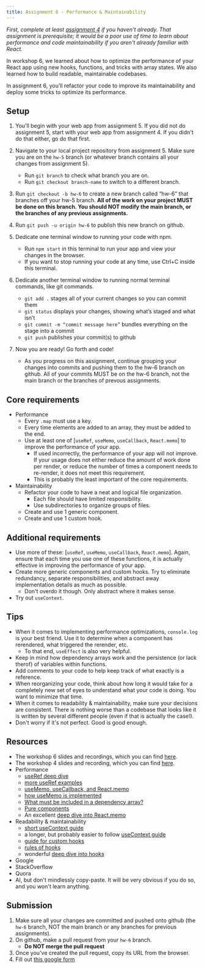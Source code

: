 ```yaml
---
title: Assignment 6 - Performance & Maintainability
---
```


_First, complete at least [assignment 4](/content/assignments/assignment-4) if you haven't already.
That assignment is prerequisite;
it would be a poor use of time to learn about performance
and code maintainability if you aren't already familiar with React._

In workshop 6, we learned about how to optimize the performance of
your React app using new hooks, functions, and tricks with array states.
We also learned how to build readable, maintainable codebases.

In assignment 6, you’ll refactor your code to improve its maintainability
and deploy some tricks to optimize its performance.

## Setup

1. You’ll begin with your web app from assignment 5.
  If you did not do assignment 5, start with your web app from 
  assignment 4. If you didn't do that either, go do that first.

2. Navigate to your local project repository from assignment 5.
   Make sure you are on the `hw-5` branch
   (or whatever branch contains all your changes from assignment 5). 
   - Run `git branch` to check what branch you are on. 
   - Run `git checkout branch-name` to switch to a different branch.

3. Run `git checkout -b hw-6` to create a new branch called “hw-6” that
   branches off your hw-5 branch.
   **All of the work on your project MUST be done on this branch.
   You should NOT modify the main branch, or the branches of
   any previous assignments.**

4. Run `git push -u origin hw-6` to publish this new branch on github.

5. Dedicate one terminal window to running your code with npm.

   - Run `npm start` in this terminal to run your app and view your changes in the browser.
   - If you want to stop running your code at any time, use Ctrl+C inside this terminal.

6. Dedicate another terminal window to running normal terminal commands, like git commands.

   - `git add .` stages all of your current changes so you can commit them
   - `git status` displays your changes, showing what’s staged and what isn’t
   - `git commit -m “commit message here”` bundles everything on the stage into a commit
   - `git push` publishes your commit(s) to github

7. Now you are ready! Go forth and code!
   - As you progress on this assignment, continue grouping your changes into commits and
     pushing them to the hw-6 branch on github.
     All of your commits MUST be on the hw-6 branch, not the main branch or the branches
     of prevous assignments.

## Core requirements

- Performance
  - Every `.map` must use a key.
  - Every time elements are added to an array, they must be added to the end.
  - Use at least one of [`useRef`, `useMemo`, `useCallback`, `React.memo`] to 
  improve the performance of your app.
    - If used incorrectly, the performance of your app will not improve.
    If your usage does not either reduce the amount of work done per render, 
    or reduce the number of times a component needs to re-render,
    it does not meet this requirement.
    - This is probably the least important of the core requirements.
- Maintainability
  - Refactor your code to have a neat and logical file organization. 
    - Each file should have limited responsibility.
    - Use subdirectories to organize groups of files.
  - Create and use 1 generic component.
  - Create and use 1 custom hook.

## Additional requirements

- Use more of these: [`useRef`, `useMemo`, `useCallback`, `React.memo`]. Again,
  ensure that each time you use one of these functions, it is actually effective in improving
  the performance of your app.
- Create more generic components and custom hooks. Try to eliminate redundancy, 
separate responsibilities, and abstract away implementation details as much as possible.
  - Don't overdo it though. Only abstract where it makes sense.
- Try out `useContext`.


## Tips

- When it comes to implementing performance optimizations, `console.log` is your best friend.
Use it to determine when a component has rerendered, what triggered the rerender, etc.
  - To that end, `useEffect` is also very helpful.
- Keep in mind how dependency arrays work and the persistence (or lack therof)
  of variables within functions.
- Add comments to your code to help keep track of what exactly is a reference.
- When reorganizing your code, think about how long it would take for a
completely new set of eyes to understand what your code is doing.
You want to minimize that time.
- When it comes to readability & maintainability, make sure your decisions
are consistent. There is nothing worse than a codebase that looks like it is written 
by several different people (even if that is actually the case!).
- Don't worry if it's not perfect. Good is good enough.

## Resources

- The workshop 6 slides and recordings, which you can find [here](/content/workshops/workshop-6).
- The workshop 4 slides and recording, which you can find [here](/content/workshops/workshop-4).
- Performance
  - [useRef deep dive](https://dev.to/samabaasi/mastering-reacts-useref-hook-a-deep-dive-1548)
  - [more useRef examples](https://medium.com/zestgeek/understanding-the-useref-hook-in-react-real-life-examples-98339ab7f768)
  - [useMemo, useCallback, and React.memo](https://www.joshwcomeau.com/react/usememo-and-usecallback/)
  - [how useMemo is implemented](https://stackoverflow.com/questions/57441420/how-to-implement-your-own-usememo-from-scratch-for-react)
  - [What must be included in a dependency array?](https://react.dev/learn/lifecycle-of-reactive-effects#all-variables-declared-in-the-component-body-are-reactive)
  - [Pure components](https://react.dev/learn/keeping-components-pure)
  - An excellent [deep dive into React.memo](https://stackoverflow.com/questions/74013864/why-arent-all-react-components-wrapped-with-react-memo-by-default)
- Readability & maintainability
  - [short useContext guide](https://medium.com/@msgold/using-usecontext-in-react-a-comprehensive-guide-8a9f5271f7a8)
  - a longer, but probably easier to follow [useContext guide](https://refine.dev/blog/usecontext-and-react-context/#what-is-react-context-api)
  - [guide for custom hooks](https://react.dev/learn/reusing-logic-with-custom-hooks#extracting-your-own-custom-hook-from-a-component)
  - [rules of hooks](https://react.dev/reference/rules/rules-of-hooks)
  - wonderful [deep dive into hooks](https://medium.com/@dan_abramov/making-sense-of-react-hooks-fdbde8803889)
- Google
- StackOverflow
- Quora
- AI, but don't mindlessly copy-paste. It will be very obvious if you do so, and you
won't learn anything.

## Submission

1. Make sure all your changes are committed and pushed onto github
   (the `hw-6` branch, NOT the main branch or any branches for previous assignments).
2. On github, make a pull request from your `hw-6` branch.
    - **Do NOT merge the pull request**
3. Once you've created the pull request, copy its URL from the browser.
4. Fill out [this google form](https://forms.gle/d2gjt5HFtBjZEUGb9)

